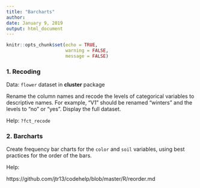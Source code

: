 ```yaml
---
title: "Barcharts"
author: 
date: January 9, 2019
output: html_document
---
```


```r
knitr::opts_chunk$set(echo = TRUE, 
                      warning = FALSE,
                      message = FALSE)
```


### 1. Recoding

Data:  `flower` dataset in  **cluster** package

Rename the column names and recode the levels of categorical variables to descriptive names. For example, "V1" should be renamed "winters" and the levels to "no" or "yes". Display the full dataset.

Help: `?fct_recode`



### 2. Barcharts

Create frequency bar charts for the `color` and `soil` variables, using best practices for the order of the bars.

Help:

https://github.com/jtr13/codehelp/blob/master/R/reorder.md

